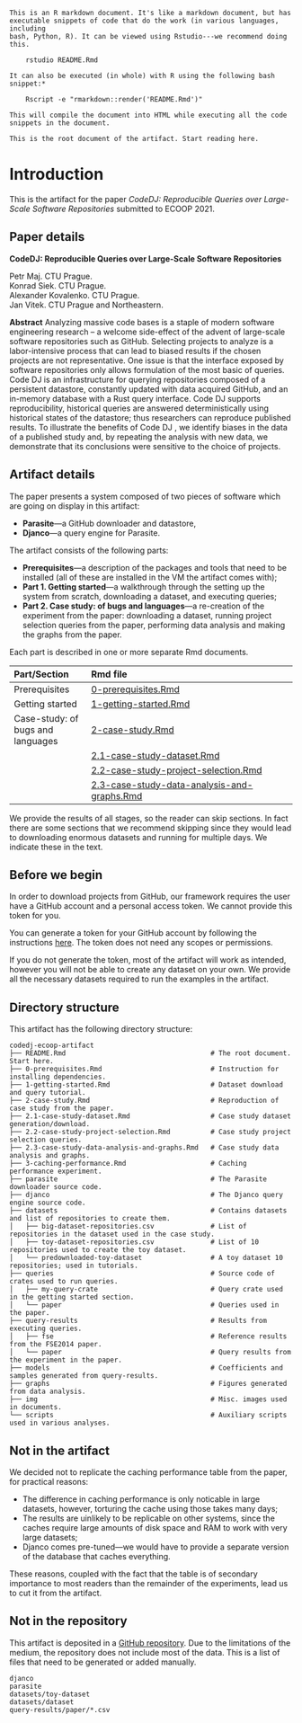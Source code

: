 ~~~
This is an R markdown document. It's like a markdown document, but has 
executable snippets of code that do the work (in various languages, including
bash, Python, R). It can be viewed using Rstudio---we recommend doing this.

    rstudio README.Rmd

It can also be executed (in whole) with R using the following bash snippet:*
 
    Rscript -e "rmarkdown::render('README.Rmd')"

This will compile the document into HTML while executing all the code 
snippets in the document.

This is the root document of the artifact. Start reading here.
~~~

# Introduction

This is the artifact for the paper *CodeDJ: Reproducible Queries over 
Large-Scale Software Repositories* submitted to ECOOP 2021.

## Paper details

**CodeDJ: Reproducible Queries over Large-Scale Software Repositories**

Petr Maj. CTU Prague.  
Konrad Siek. CTU Prague.  
Alexander Kovalenko. CTU Prague.   
Jan Vitek. CTU Prague and Northeastern.  

**Abstract** Analyzing massive code bases is a staple of modern software
engineering research – a welcome side-effect of the advent of large-scale
software repositories such as GitHub. Selecting projects to analyze is a
labor-intensive process that can lead to biased results if the chosen projects
are not representative. One issue is that the interface exposed by software
repositories only allows formulation of the most basic of queries. Code DJ is an
infrastructure for querying repositories composed of a persistent datastore,
constantly updated with data acquired GitHub, and an in-memory database with a
Rust query interface. Code DJ supports reproducibility, historical queries are
answered deterministically using historical states of the datastore; thus
researchers can reproduce published results. To illustrate the benefits of Code
DJ , we identify biases in the data of a published study and, by repeating the
analysis with new data, we demonstrate that its conclusions were sensitive to
the choice of projects.

## Artifact details

The paper presents a system composed of two pieces of software which are going
on display in this artifact:

- **Parasite**---a GitHub downloader and datastore,
- **Djanco**---a query engine for Parasite.

The artifact consists of the following parts:

- **Prerequisites**---a description of the packages and tools that need to be
  installed (all of these are installed in the VM the artifact comes with);
- **Part 1. Getting started**---a walkthrough through the setting up the 
  system from scratch, downloading a dataset, and executing queries;
- **Part 2. Case study: of bugs and languages**---a re-creation of the 
  experiment from the paper: downloading a dataset, running project selection 
  queries from the paper, performing data analysis and making the graphs from 
  the paper.

Each part is described in one or more separate Rmd documents.

| Part/Section                      |  Rmd file                                                                                  |
|:--------------------------------- | :----------------------------------------------------------------------------------------- |
| Prerequisites                     | [0-prerequisites.Rmd](0-prerequisites.Rmd)                                                 |
| Getting started                   | [1-getting-started.Rmd](1-getting-started.Rmd)                                             |
| Case-study: of bugs and languages | [2-case-study.Rmd](2-case-study.Rmd)                                                       |
|                                   | [2.1-case-study-dataset.Rmd](2.1-case-study-dataset.Rmd)                                   |
|                                   | [2.2-case-study-project-selection.Rmd](2.2-case-study-project-selection.Rmd)               |
|                                   | [2.3-case-study-data-analysis-and-graphs.Rmd](2.3-case-study-data-analysis-and-graphs.Rmd) |

We provide the results of all stages, so the reader can skip sections. In
fact there are some sections that we recommend skipping since they would
lead to downloading enormous datasets and running for multiple days. We
indicate these in the text.  

## Before we begin

In order to download projects from GitHub, our framework requires the user have a 
GitHub account and a personal access token. We cannot provide this token for you.

You can generate a token for your 
GitHub account by following the instructions 
[here](https://docs.github.com/en/github/authenticating-to-github/creating-a-personal-access-token). 
The token does not need any scopes or permissions.

If you do not generate the token, most of the artifact will work as intended, 
however you will not be able to create any dataset on your own. We provide all 
the necessary datasets required to run the examples in the artifact.

## Directory structure

This artifact has the following directory structure:

```
codedj-ecoop-artifact
├── README.Rmd                                    # The root document. Start here.
├── 0-prerequisites.Rmd                           # Instruction for installing dependencies.
├── 1-getting-started.Rmd                         # Dataset download and query tutorial.
├── 2-case-study.Rmd                              # Reproduction of case study from the paper.
├── 2.1-case-study-dataset.Rmd                    # Case study dataset generation/download.
├── 2.2-case-study-project-selection.Rmd          # Case study project selection queries.
├── 2.3-case-study-data-analysis-and-graphs.Rmd   # Case study data analysis and graphs.
├── 3-caching-performance.Rmd                     # Caching performance experiment.
├── parasite                                      # The Parasite downloader source code.
├── djanco                                        # The Djanco query engine source code.
├── datasets                                      # Contains datasets and list of repositories to create them.
│   ├── big-dataset-repositories.csv              # List of repositories in the dataset used in the case study.
│   ├── toy-dataset-repositories.csv              # List of 10 repositories used to create the toy dataset.
│   └── predownloaded-toy-dataset                 # A toy dataset 10 repositories; used in tutorials.
├── queries                                       # Source code of crates used to run queries.
│   ├── my-query-crate                            # Query crate used in the getting started section.
│   └── paper                                     # Queries used in the paper.
├── query-results                                 # Results from executing queries.
│   ├── fse                                       # Reference results from the FSE2014 paper.
│   └── paper                                     # Query results from the experiment in the paper.
├── models                                        # Coefficients and samples generated from query-results.
├── graphs                                        # Figures generated from data analysis.
├── img                                           # Misc. images used in documents.
└── scripts                                       # Auxiliary scripts used in various analyses.
```

## Not in the artifact

We decided not to replicate the caching performance table from the paper, 
for practical reasons: 

- The difference in caching performance is only noticable in large datasets, 
  however, torturing the cache using those takes many days;
- The results are uinlikely to be replicable on other systems, since the 
  caches require large amounts of disk space and RAM to work with very large 
  datasets;
- Djanco comes pre-tuned---we would have to provide a separate version of the 
   database that caches everything.

These reasons, coupled with the fact that the table is of secondary importance 
to most readers than the remainder of the experiments, lead us to cut it from 
the artifact. 

## Not in the repository

This artifact is deposited in a [GitHub repository](https://github.com/PRL-PRG/codedj-ecoop-artifact). Due to the limitations 
of the medium, the repository does not include most of the data. This is a list of files that 
need to be generated or added manually.

```
djanco
parasite
datasets/toy-dataset
datasets/dataset
query-results/paper/*.csv
```